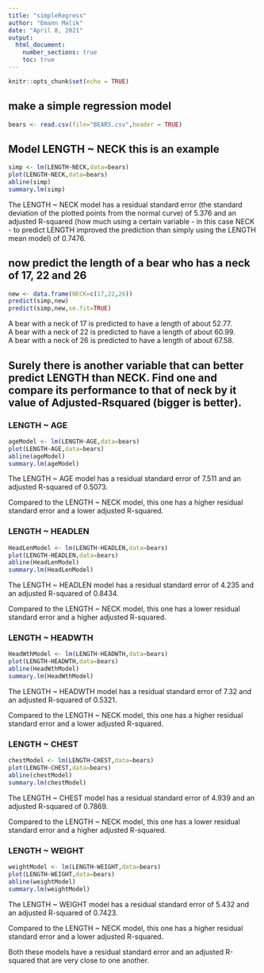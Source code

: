 ```yaml
---
title: "simpleRegress"
author: "Emann Malik"
date: "April 8, 2021"
output: 
  html_document:
    number_sections: true
    toc: true
---
```


```r
knitr::opts_chunk$set(echo = TRUE)
```
  
## make a simple regression model

```r
bears <- read.csv(file="BEARS.csv",header = TRUE)
```

## Model LENGTH ~ NECK  this is an example  

```r
simp <- lm(LENGTH~NECK,data=bears)
plot(LENGTH~NECK,data=bears)
abline(simp)
summary.lm(simp)
```
  
The LENGTH ~ NECK model has a residual standard error (the standard deviation of the plotted points from the normal curve) of 5.376 and an adjusted R-squared (how much using a certain variable - in this case NECK - to predict LENGTH improved the prediction than simply using the LENGTH mean model) of 0.7476.
  
## now predict the length of a bear who has a neck of 17, 22 and 26


```r
new <- data.frame(NECK=c(17,22,26))
predict(simp,new)
predict(simp,new,se.fit=TRUE)
```
  
A bear with a neck of 17 is predicted to have a length of about 52.77.  
A bear with a neck of 22 is predicted to have a length of about 60.99.  
A bear with a neck of 26 is predicted to have a length of about 67.58.  
  
## Surely there is another variable that can better predict LENGTH than NECK. Find one and compare its performance to that of neck by it value of Adjusted-Rsquared (bigger is better).
  
### LENGTH ~ AGE 
  
```r
ageModel <- lm(LENGTH~AGE,data=bears)
plot(LENGTH~AGE,data=bears)
abline(ageModel)
summary.lm(ageModel)
```
  
The LENGTH ~ AGE model has a residual standard error of 7.511 and an adjusted R-squared of 0.5073. 
  
Compared to the LENGTH ~ NECK model, this one has a higher residual standard error and a lower adjusted R-squared.  
  
### LENGTH ~ HEADLEN
  
```r
HeadLenModel <- lm(LENGTH~HEADLEN,data=bears)
plot(LENGTH~HEADLEN,data=bears)
abline(HeadLenModel)
summary.lm(HeadLenModel)
```
  
The LENGTH ~ HEADLEN model has a residual standard error of 4.235 and an adjusted R-squared of 0.8434. 
  
Compared to the LENGTH ~ NECK model, this one has a lower residual standard error and a higher adjusted R-squared.    
  
### LENGTH ~ HEADWTH  
  
```r
HeadWthModel <- lm(LENGTH~HEADWTH,data=bears)
plot(LENGTH~HEADWTH,data=bears)
abline(HeadWthModel)
summary.lm(HeadWthModel)
```  
  
The LENGTH ~ HEADWTH model has a residual standard error of 7.32 and an adjusted R-squared of 0.5321. 
  
Compared to the LENGTH ~ NECK model, this one has a higher residual standard error and a lower adjusted R-squared.   
  
### LENGTH ~ CHEST  
  
```r
chestModel <- lm(LENGTH~CHEST,data=bears)
plot(LENGTH~CHEST,data=bears)
abline(chestModel)
summary.lm(chestModel)
```   
  
The LENGTH ~ CHEST model has a residual standard error of 4.939 and an adjusted R-squared of 0.7869. 
  
Compared to the LENGTH ~ NECK model, this one has a lower residual standard error and a higher adjusted R-squared.   
  
### LENGTH ~ WEIGHT  
  
```r
weightModel <- lm(LENGTH~WEIGHT,data=bears)
plot(LENGTH~WEIGHT,data=bears)
abline(weightModel)
summary.lm(weightModel)
```  
  
The LENGTH ~ WEIGHT model has a residual standard error of 5.432 and an adjusted R-squared of 0.7423. 
  
Compared to the LENGTH ~ NECK model, this one has a higher residual standard error and a lower adjusted R-squared.   
  
Both these models have a residual standard error and an adjusted R-squared that are very close to one another.
  